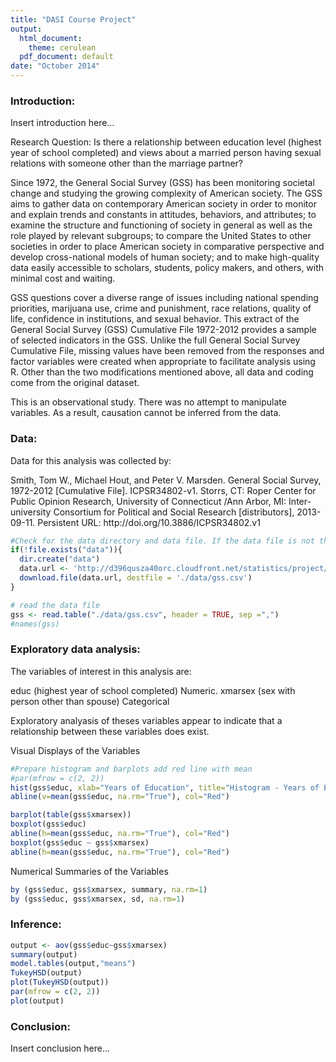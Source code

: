 ```yaml
---
title: "DASI Course Project"
output:
  html_document:
    theme: cerulean
  pdf_document: default
date: "October 2014"
---
```


### Introduction:

Insert introduction here...

Research Question: Is there a relationship between education level (highest year of school completed) and views about a married person having sexual relations with someone other than the marriage partner?

Since 1972, the General Social Survey (GSS) has been monitoring societal change and studying the growing complexity of American society. The GSS aims to gather data on contemporary American society in order to monitor and explain trends and constants in attitudes, behaviors, and attributes; to examine the structure and functioning of society in general as well as the role played by relevant subgroups; to compare the United States to other societies in order to place American society in comparative perspective and develop cross-national models of human society; and to make high-quality data easily accessible to scholars, students, policy makers, and others, with minimal cost and waiting.

GSS questions cover a diverse range of issues including national spending priorities, marijuana use, crime and punishment, race relations, quality of life, confidence in institutions, and sexual behavior.  This extract of the General Social Survey (GSS) Cumulative File 1972-2012 provides a sample of selected indicators in the GSS. Unlike the full General Social Survey Cumulative File, missing values have been removed from the responses and factor variables were created when appropriate to facilitate analysis using R. Other than the two modifications mentioned above, all data and coding come from the original dataset. 

This is an observational study.  There was no attempt to manipulate variables. As a result, causation cannot be inferred from the data. 

### Data:

Data for this analysis was collected by:

Smith, Tom W., Michael Hout, and Peter V. Marsden. General Social Survey, 1972-2012 [Cumulative File]. ICPSR34802-v1. Storrs, CT: Roper Center for Public Opinion Research, University of Connecticut /Ann Arbor, MI: Inter-university Consortium for Political and Social Research [distributors], 2013-09-11. Persistent URL: http://doi.org/10.3886/ICPSR34802.v1 

```r
#Check for the data directory and data file. If the data file is not there, download it.
if(!file.exists("data")){
  dir.create("data")
  data.url <- 'http://d396qusza40orc.cloudfront.net/statistics/project/gss.csv'
  download.file(data.url, destfile = './data/gss.csv') 
}

# read the data file
gss <- read.table("./data/gss.csv", header = TRUE, sep =",")
#names(gss)
```

### Exploratory data analysis:
The variables of interest in this analysis are:

educ (highest year of school completed)  Numeric.
xmarsex (sex with person other than spouse) Categorical

Exploratory analyasis of theses variables appear to indicate that a relationship between these variables does exist.

Visual Displays of the Variables
```r
#Prepare histogram and barplots add red line with mean
#par(mfrow = c(2, 2))
hist(gss$educ, xlab="Years of Education", title="Histogram - Years of Education")
abline(v=mean(gss$educ, na.rm="True"), col="Red")

barplot(table(gss$xmarsex))
boxplot(gss$educ)
abline(h=mean(gss$educ, na.rm="True"), col="Red")
boxplot(gss$educ ~ gss$xmarsex)
abline(h=mean(gss$educ, na.rm="True"), col="Red")
```

Numerical Summaries of the Variables
```r
by (gss$educ, gss$xmarsex, summary, na.rm=1)
by (gss$educ, gss$xmarsex, sd, na.rm=1)
```

### Inference:
```r
output <- aov(gss$educ~gss$xmarsex)
summary(output)
model.tables(output,"means")
TukeyHSD(output)
plot(TukeyHSD(output))
par(mfrow = c(2, 2))
plot(output)
```

### Conclusion:

Insert conclusion here...
